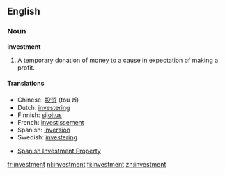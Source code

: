 ==English==
===Noun===

'''investment'''

#A temporary donation of money to a cause in expectation of making a profit.

====Translations====
*Chinese: [[投资]] (tóu zī)
*Dutch: [[investering]]
*Finnish: [[sijoitus]]
*French: [[investissement]]
*Spanish: [[inversión]]
*Swedish: [[investering]]

* [http://www.spanishinvest.com/ Spanish Investment Property]

[[fr:investment]]
[[nl:investment]]
[[fi:investment]]
[[zh:investment]]